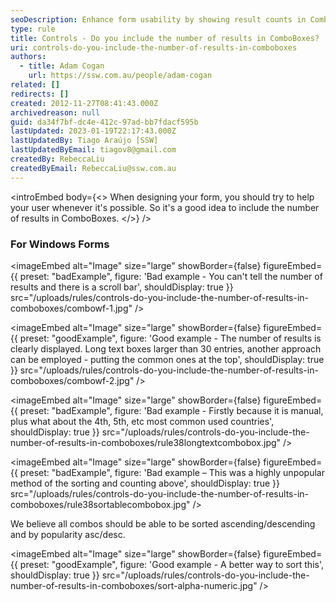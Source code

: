 ```yaml
---
seoDescription: Enhance form usability by showing result counts in ComboBoxes for better user experience.
type: rule
title: Controls - Do you include the number of results in ComboBoxes?
uri: controls-do-you-include-the-number-of-results-in-comboboxes
authors:
  - title: Adam Cogan
    url: https://ssw.com.au/people/adam-cogan
related: []
redirects: []
created: 2012-11-27T08:41:43.000Z
archivedreason: null
guid: da34f7bf-dc4e-412c-97ad-bb7fdacf595b
lastUpdated: 2023-01-19T22:17:43.000Z
lastUpdatedBy: Tiago Araújo [SSW]
lastUpdatedByEmail: tiagov8@gmail.com
createdBy: RebeccaLiu
createdByEmail: RebeccaLiu@ssw.com.au
---
```

<introEmbed
  body={<>
When designing your form, you should try to help your user whenever it's possible. So it's a good idea to include the number of results in ComboBoxes.
  </>}
/>
### For Windows Forms

<imageEmbed
  alt="Image"
  size="large"
  showBorder={false}
  figureEmbed={{
    preset: "badExample",
    figure: 'Bad example - You can\'t tell the number of results and there is a scroll bar',
    shouldDisplay: true
  }}
  src="/uploads/rules/controls-do-you-include-the-number-of-results-in-comboboxes/combowf-1.jpg"
/>

<imageEmbed
  alt="Image"
  size="large"
  showBorder={false}
  figureEmbed={{
    preset: "goodExample",
    figure: 'Good example - The number of results is clearly displayed. Long text boxes larger than 30 entries, another approach can be employed - putting the common ones at the top',
    shouldDisplay: true
  }}
  src="/uploads/rules/controls-do-you-include-the-number-of-results-in-comboboxes/combowf-2.jpg"
/>

<imageEmbed
  alt="Image"
  size="large"
  showBorder={false}
  figureEmbed={{
    preset: "badExample",
    figure: 'Bad example - Firstly because it is manual, plus what about the 4th, 5th, etc most common used countries',
    shouldDisplay: true
  }}
  src="/uploads/rules/controls-do-you-include-the-number-of-results-in-comboboxes/rule38longtextcombobox.jpg"
/>

<imageEmbed
  alt="Image"
  size="large"
  showBorder={false}
  figureEmbed={{
    preset: "badExample",
    figure: 'Bad example – This was a highly unpopular method of the sorting and counting above',
    shouldDisplay: true
  }}
  src="/uploads/rules/controls-do-you-include-the-number-of-results-in-comboboxes/rule38sortablecombobox.jpg"
/>

We believe all combos should be able to be sorted ascending/descending and by popularity asc/desc.

<imageEmbed
  alt="Image"
  size="large"
  showBorder={false}
  figureEmbed={{
    preset: "goodExample",
    figure: 'Good example - A better way to sort this',
    shouldDisplay: true
  }}
  src="/uploads/rules/controls-do-you-include-the-number-of-results-in-comboboxes/sort-alpha-numeric.jpg"
/>
